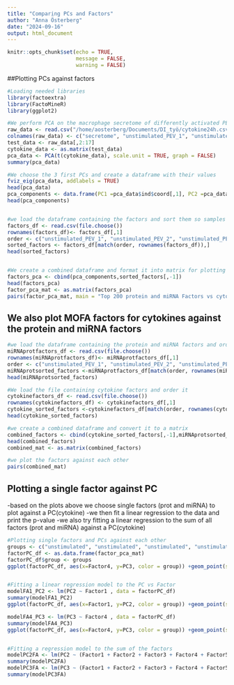 ```yaml
---
title: "Comparing PCs and Factors"
author: "Anna Österberg"
date: "2024-09-16"
output: html_document
---
```


```r
knitr::opts_chunk$set(echo = TRUE,
                      message = FALSE,
                      warning = FALSE)
```

##Plotting PCs against factors 

```r
#Loading needed libraries 
library(factoextra)
library(FactoMineR)
library(ggplot2)

#We perform PCA on the macrophage secretome of differently activated PEVs
raw_data <- read.csv("/home/aosterberg/Documents/DI_työ/cytokine24h.csv",header = TRUE)
colnames(raw_data) <- c("secretome", "unstimulated_PEV_1", "unstimulated_PEV_2", "unstimulated_PEV_3", "unstimulated_PEV_4","GPVI_PEV_1", "GPVI_PEV_2", "GPVI_PEV_3", "GPVI_PEV_4", "CLEC2_PEV_1","CLEC2_PEV_2","CLEC2_PEV_3", "CLEC2_PEV_4", "TC_PEV_1","TC_PEV_2","TC_PEV_3", "TC_PEV_4", "no_PEV_1","no_PEV_2","no_PEV_3","no_PEV_4")
test_data <- raw_data[,2:17]
cytokine_data <- as.matrix(test_data)
pca_data <- PCA(t(cytokine_data), scale.unit = TRUE, graph = FALSE)
summary(pca_data)

#We choose the 3 first PCs and create a dataframe with their values
fviz_eig(pca_data, addlabels = TRUE) 
head(pca_data)
pca_components <- data.frame(PC1 =pca_data$ind$coord[,1], PC2 =pca_data$ind$coord[,2],PC3 =pca_data$ind$coord[,3])
head(pca_components)


#we load the dataframe containing the factors and sort them so samples are in the same orders in both dataframes
factors_df <- read.csv(file.choose())
rownames(factors_df)<- factors_df[,1]
order <- c("unstimulated_PEV_1", "unstimulated_PEV_2", "unstimulated_PEV_3", "unstimulated_PEV_4","GPVI_PEV_1", "GPVI_PEV_2", "GPVI_PEV_3", "GPVI_PEV_4", "CLEC2_PEV_1","CLEC2_PEV_2","CLEC2_PEV_3", "CLEC2_PEV_4", "TC_PEV_1","TC_PEV_2","TC_PEV_3", "TC_PEV_4")
sorted_factors <- factors_df[match(order, rownames(factors_df)),]
head(sorted_factors)


#We create a combined dataframe and format it into matrix for plotting 
factors_pca <- cbind(pca_components,sorted_factors[,-1])
head(factors_pca)
factor_pca_mat <- as.matrix(factors_pca)
pairs(factor_pca_mat, main = "Top 200 protein and miRNA Factors vs cytokine PCs")

```

## We also plot MOFA factors for cytokines against the protein and miRNA factors 
```r
#we load the dataframe containing the protein and miRNA factors and order it
miRNAprotfactors_df <- read.csv(file.choose())
rownames(miRNAprotfactors_df)<- miRNAprotfactors_df[,1]
order <- c("unstimulated_PEV_1", "unstimulated_PEV_2", "unstimulated_PEV_3", "unstimulated_PEV_4","GPVI_PEV_1", "GPVI_PEV_2", "GPVI_PEV_3", "GPVI_PEV_4", "CLEC2_PEV_1","CLEC2_PEV_2","CLEC2_PEV_3", "CLEC2_PEV_4", "TC_PEV_1","TC_PEV_2","TC_PEV_3", "TC_PEV_4")
miRNAprotsorted_factors <-miRNAprotfactors_df[match(order, rownames(miRNAprotfactors_df)),]
head(miRNAprotsorted_factors)

#We load the file containing cytokine factors and order it 
cytokinefactors_df <- read.csv(file.choose())
rownames(cytokinefactors_df) <- cytokinefactors_df[,1]
cytokine_sorted_factors <-cytokinefactors_df[match(order, rownames(cytokinefactors_df)),]
head(cytokine_sorted_factors)

#we create a combined dataframe and convert it to a matrix
combined_factors <- cbind(cytokine_sorted_factors[,-1],miRNAprotsorted_factors[,-1])
head(combined_factors)
combined_mat <- as.matrix(combined_factors)

#we plot the factors against each other
pairs(combined_mat)
```

## Plotting a single factor against PC
-based on the plots above we choose single factors (prot and miRNA) to plot against a PC(cytokine)
-we then fit a linear regression to the data and print the p-value 
-we also try fitting a linear regression to the sum of all factors (prot and miRNA) against a PC(cytokine)

```r

#Plotting single factors and PCs against each other
groups <- c("unstimulated", "unstimulated", "unstimulated", "unstimulated", "GPVI", "GPVI","GPVI", "GPVI", "CLEC2", "CLEC2", "CLEC2", "CLEC2","TC","TC","TC","TC")
factorPC_df <- as.data.frame(factor_pca_mat)
factorPC_df$group <- groups
ggplot(factorPC_df, aes(x=Factor4, y=PC3, color = group)) +geom_point(size  = 2.5 )+ theme_minimal()


#Fitting a linear regression model to the PC vs Factor 
modelFA1_PC2 <- lm(PC2 ~ Factor1 , data = factorPC_df)
summary(modelFA1_PC2)
ggplot(factorPC_df, aes(x=Factor1, y=PC2, color = group)) +geom_point(size  = 2.5 ) + geom_smooth(method = "lm", color = "black")+ theme_minimal()

modelFA4_PC3 <- lm(PC3 ~ Factor4 , data = factorPC_df)
summary(modelFA4_PC3)
ggplot(factorPC_df, aes(x=Factor4, y=PC3, color = group)) +geom_point(size  = 2.5 ) + geom_smooth(method = "lm", color = "black")+ theme_minimal()


#Fitting a regression model to the sum of the factors 
modelPC2FA <- lm(PC2 ~ (Factor1 + Factor2 + Factor3 + Factor4 + Factor5 + Factor6), data = factorPC_df)
summary(modelPC2FA)
modelPC3FA <- lm(PC3 ~ (Factor1 + Factor2 + Factor3 + Factor4 + Factor5 + Factor6), data = factorPC_df)
summary(modelPC3FA)

       
```






